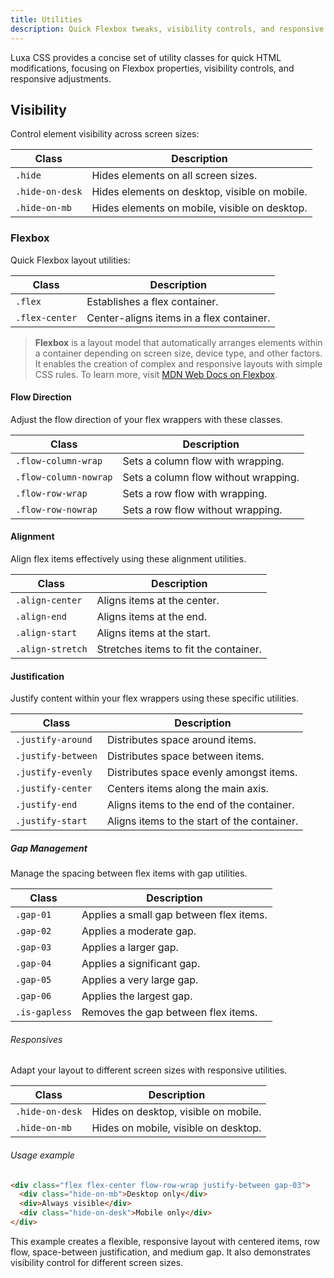 ```yaml
---
title: Utilities
description: Quick Flexbox tweaks, visibility controls, and responsive adjustments.
---
```


Luxa CSS provides a concise set of utility classes for quick HTML modifications, focusing on Flexbox properties, visibility controls, and responsive adjustments.

## Visibility

Control element visibility across screen sizes:

| Class           | Description                                   |
| --------------- | --------------------------------------------- |
| `.hide`         | Hides elements on all screen sizes.           |
| `.hide-on-desk` | Hides elements on desktop, visible on mobile. |
| `.hide-on-mb`   | Hides elements on mobile, visible on desktop. |

### Flexbox

Quick Flexbox layout utilities:

| Class          | Description                              |
| -------------- | ---------------------------------------- |
| `.flex`        | Establishes a flex container.            |
| `.flex-center` | Center-aligns items in a flex container. |

> **Flexbox** is a layout model that automatically arranges elements within a container depending on screen size, device type, and other factors. It enables the creation of complex and responsive layouts with simple CSS rules. To learn more, visit [MDN Web Docs on Flexbox](https://developer.mozilla.org/en-US/docs/Web/CSS/CSS_Flexible_Box_Layout/Basic_Concepts_of_Flexbox/?ref=luxacss.com).

#### Flow Direction

Adjust the flow direction of your flex wrappers with these classes.

| Class                 | Description                          |
| --------------------- | ------------------------------------ |
| `.flow-column-wrap`   | Sets a column flow with wrapping.    |
| `.flow-column-nowrap` | Sets a column flow without wrapping. |
| `.flow-row-wrap`      | Sets a row flow with wrapping.       |
| `.flow-row-nowrap`    | Sets a row flow without wrapping.    |

#### Alignment

Align flex items effectively using these alignment utilities.

| Class            | Description                           |
| ---------------- | ------------------------------------- |
| `.align-center`  | Aligns items at the center.           |
| `.align-end`     | Aligns items at the end.              |
| `.align-start`   | Aligns items at the start.            |
| `.align-stretch` | Stretches items to fit the container. |

#### Justification

Justify content within your flex wrappers using these specific utilities.

| Class              | Description                                 |
| ------------------ | ------------------------------------------- |
| `.justify-around`  | Distributes space around items.             |
| `.justify-between` | Distributes space between items.            |
| `.justify-evenly`  | Distributes space evenly amongst items.     |
| `.justify-center`  | Centers items along the main axis.          |
| `.justify-end`     | Aligns items to the end of the container.   |
| `.justify-start`   | Aligns items to the start of the container. |

##### Gap Management

Manage the spacing between flex items with gap utilities.

| Class         | Description                             |
| ------------- | --------------------------------------- |
| `.gap-01`     | Applies a small gap between flex items. |
| `.gap-02`     | Applies a moderate gap.                 |
| `.gap-03`     | Applies a larger gap.                   |
| `.gap-04`     | Applies a significant gap.              |
| `.gap-05`     | Applies a very large gap.               |
| `.gap-06`     | Applies the largest gap.                |
| `.is-gapless` | Removes the gap between flex items.     |

###### Responsives

Adapt your layout to different screen sizes with responsive utilities.

| Class           | Description                          |
| --------------- | ------------------------------------ |
| `.hide-on-desk` | Hides on desktop, visible on mobile. |
| `.hide-on-mb`   | Hides on mobile, visible on desktop. |

###### Usage example

```html
<div class="flex flex-center flow-row-wrap justify-between gap-03">
  <div class="hide-on-mb">Desktop only</div>
  <div>Always visible</div>
  <div class="hide-on-desk">Mobile only</div>
</div>
```

This example creates a flexible, responsive layout with centered items, row flow, space-between justification, and medium gap. It also demonstrates visibility control for different screen sizes.
